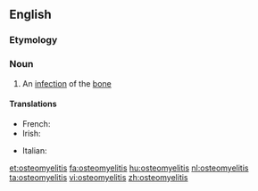 ==English==
{{wikipedia}}
===Etymology===
{{prefix|osteo|myelitis}}

===Noun===
{{en-noun|-|osteomyelitides}}

# {{context|pathology|lang=en}} An [[infection]] of the [[bone]]

====Translations====
{{trans-top|pathology: an infection of the bone}}
* French: {{t+|fr|ostéomyélite|f}}
* Irish: {{t-|ga|oistéimiailíteas|m}}
{{trans-mid}}
* Italian: {{t-|it|osteomielite|f}}
{{trans-bottom}}

[[et:osteomyelitis]]
[[fa:osteomyelitis]]
[[hu:osteomyelitis]]
[[nl:osteomyelitis]]
[[ta:osteomyelitis]]
[[vi:osteomyelitis]]
[[zh:osteomyelitis]]